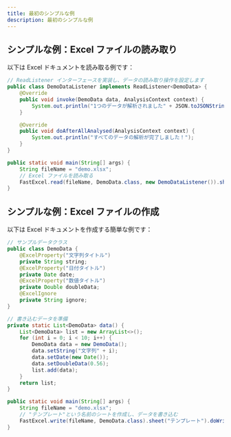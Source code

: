 ```yaml
---
title: 最初のシンプルな例
description: 最初のシンプルな例
---
```



## シンプルな例：Excel ファイルの読み取り

以下は Excel ドキュメントを読み取る例です：
```java
// ReadListener インターフェースを実装し、データの読み取り操作を設定します
public class DemoDataListener implements ReadListener<DemoData> {
    @Override
    public void invoke(DemoData data, AnalysisContext context) {
        System.out.println("1つのデータが解析されました" + JSON.toJSONString(data));
    }

    @Override
    public void doAfterAllAnalysed(AnalysisContext context) {
        System.out.println("すべてのデータの解析が完了しました！");
    }
}

public static void main(String[] args) {
    String fileName = "demo.xlsx";
    // Excel ファイルを読み取る
    FastExcel.read(fileName, DemoData.class, new DemoDataListener()).sheet().doRead();
}
```

## シンプルな例：Excel ファイルの作成

以下は Excel ドキュメントを作成する簡単な例です：
```java
// サンプルデータクラス
public class DemoData {
    @ExcelProperty("文字列タイトル")
    private String string;
    @ExcelProperty("日付タイトル")
    private Date date;
    @ExcelProperty("数値タイトル")
    private Double doubleData;
    @ExcelIgnore
    private String ignore;
}

// 書き込むデータを準備
private static List<DemoData> data() {
    List<DemoData> list = new ArrayList<>();
    for (int i = 0; i < 10; i++) {
        DemoData data = new DemoData();
        data.setString("文字列" + i);
        data.setDate(new Date());
        data.setDoubleData(0.56);
        list.add(data);
    }
    return list;
}

public static void main(String[] args) {
    String fileName = "demo.xlsx";
    // "テンプレート"という名前のシートを作成し、データを書き込む
    FastExcel.write(fileName, DemoData.class).sheet("テンプレート").doWrite(data());
}
```